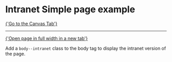 
<Meta of={IntranetPageSimpleStories} />

# Intranet Simple page example

<a href="?path=/story/pages-intranet-detail-page-simple--example">
  {'Go to the Canvas Tab'}
</a>

---

<a href="?id=pages-intranet-detail-page-simple--example" target="_blank">
  {'Open page in full width in a new tab'}
</a>

Add a `body--intranet` class to the body tag to display the intranet version of the page.

<Canvas of={IntranetPageSimpleStories.Example} />
